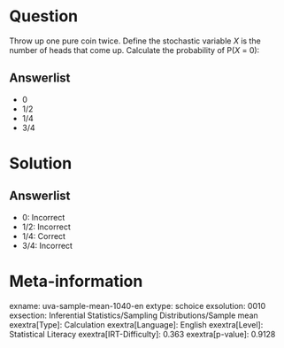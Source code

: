 Question
========

Throw up one pure coin twice. Define the stochastic variable *X* is the number of heads that come up. Calculate the probability of P(*X* = 0):

Answerlist
----------

* 0
* 1/2
* 1/4
* 3/4

Solution
========

Answerlist
----------

* 0: Incorrect
* 1/2: Incorrect
* 1/4: Correct
* 3/4: Incorrect

Meta-information
================
exname: uva-sample-mean-1040-en
extype: schoice
exsolution: 0010
exsection: Inferential Statistics/Sampling Distributions/Sample mean
exextra[Type]: Calculation
exextra[Language]: English
exextra[Level]: Statistical Literacy
exextra[IRT-Difficulty]: 0.363
exextra[p-value]: 0.9128
